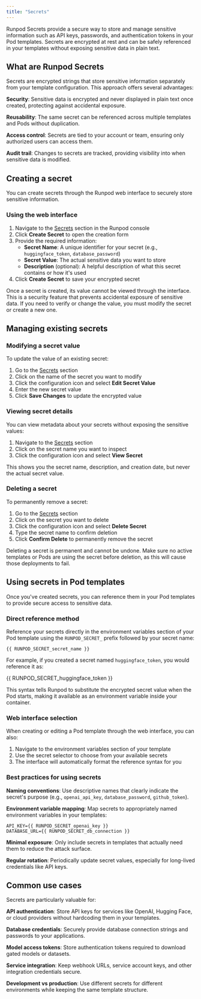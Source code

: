 ```yaml
---
title: "Secrets"
---
```


Runpod Secrets provide a secure way to store and manage sensitive information such as API keys, passwords, and authentication tokens in your Pod templates. Secrets are encrypted at rest and can be safely referenced in your templates without exposing sensitive data in plain text.

## What are Runpod Secrets

Secrets are encrypted strings that store sensitive information separately from your template configuration. This approach offers several advantages:

**Security**: Sensitive data is encrypted and never displayed in plain text once created, protecting against accidental exposure.

**Reusability**: The same secret can be referenced across multiple templates and Pods without duplication.

**Access control**: Secrets are tied to your account or team, ensuring only authorized users can access them.

**Audit trail**: Changes to secrets are tracked, providing visibility into when sensitive data is modified.

## Creating a secret

You can create secrets through the Runpod web interface to securely store sensitive information.

### Using the web interface

1. Navigate to the [Secrets](https://www.console.runpod.io/user/secrets) section in the Runpod console
2. Click **Create Secret** to open the creation form
3. Provide the required information:
   - **Secret Name**: A unique identifier for your secret (e.g., `huggingface_token`, `database_password`)
   - **Secret Value**: The actual sensitive data you want to store
   - **Description** (optional): A helpful description of what this secret contains or how it's used
4. Click **Create Secret** to save your encrypted secret

<Info>
Once a secret is created, its value cannot be viewed through the interface. This is a security feature that prevents accidental exposure of sensitive data. If you need to verify or change the value, you must modify the secret or create a new one.
</Info>

## Managing existing secrets

### Modifying a secret value

To update the value of an existing secret:

1. Go to the [Secrets](https://www.console.runpod.io/user/secrets) section
2. Click on the name of the secret you want to modify
3. Click the configuration icon and select **Edit Secret Value**
4. Enter the new secret value
5. Click **Save Changes** to update the encrypted value

### Viewing secret details

You can view metadata about your secrets without exposing the sensitive values:

1. Navigate to the [Secrets](https://www.console.runpod.io/user/secrets) section
2. Click on the secret name you want to inspect
3. Click the configuration icon and select **View Secret**

This shows you the secret name, description, and creation date, but never the actual secret value.

### Deleting a secret

To permanently remove a secret:

1. Go to the [Secrets](https://www.console.runpod.io/user/secrets) section
2. Click on the secret you want to delete
3. Click the configuration icon and select **Delete Secret**
4. Type the secret name to confirm deletion
5. Click **Confirm Delete** to permanently remove the secret

<Warning>
Deleting a secret is permanent and cannot be undone. Make sure no active templates or Pods are using the secret before deletion, as this will cause those deployments to fail.
</Warning>

## Using secrets in Pod templates

Once you've created secrets, you can reference them in your Pod templates to provide secure access to sensitive data.

### Direct reference method

Reference your secrets directly in the environment variables section of your Pod template using the `RUNPOD_SECRET_` prefix followed by your secret name:

```
{{ RUNPOD_SECRET_secret_name }}
```

For example, if you created a secret named `huggingface_token`, you would reference it as:


{{ RUNPOD_SECRET_huggingface_token }}


This syntax tells Runpod to substitute the encrypted secret value when the Pod starts, making it available as an environment variable inside your container.

### Web interface selection

When creating or editing a Pod template through the web interface, you can also:

1. Navigate to the environment variables section of your template
2. Use the secret selector to choose from your available secrets
3. The interface will automatically format the reference syntax for you

### Best practices for using secrets

**Naming conventions**: Use descriptive names that clearly indicate the secret's purpose (e.g., `openai_api_key`, `database_password`, `github_token`).

**Environment variable mapping**: Map secrets to appropriately named environment variables in your templates:

```
API_KEY={{ RUNPOD_SECRET_openai_key }}
DATABASE_URL={{ RUNPOD_SECRET_db_connection }}
```

**Minimal exposure**: Only include secrets in templates that actually need them to reduce the attack surface.

**Regular rotation**: Periodically update secret values, especially for long-lived credentials like API keys.

## Common use cases

Secrets are particularly valuable for:

**API authentication**: Store API keys for services like OpenAI, Hugging Face, or cloud providers without hardcoding them in your templates.

**Database credentials**: Securely provide database connection strings and passwords to your applications.

**Model access tokens**: Store authentication tokens required to download gated models or datasets.

**Service integration**: Keep webhook URLs, service account keys, and other integration credentials secure.

**Development vs production**: Use different secrets for different environments while keeping the same template structure.
